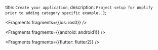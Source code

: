   title: `Create your application`,
  description: `Project setup for Amplify prior to adding category specific example.`,
};


<Fragments fragments={{ios: ios0}} />


<Fragments fragments={{android: android1}} />


<Fragments fragments={{flutter: flutter2}} />